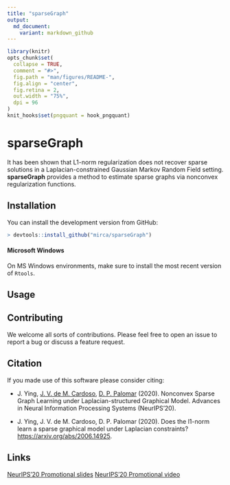 ```yaml
---
title: "sparseGraph"
output:
  md_document:
    variant: markdown_github
---
```


<!-- README.md is generated from README.Rmd. Please edit that file -->

```r
library(knitr)
opts_chunk$set(
  collapse = TRUE,
  comment = "#>",
  fig.path = "man/figures/README-",
  fig.align = "center",
  fig.retina = 2,
  out.width = "75%",
  dpi = 96
)
knit_hooks$set(pngquant = hook_pngquant)
```

# sparseGraph

It has been shown that L1-norm regularization does not recover sparse solutions in a Laplacian-constrained
Gaussian Markov Random Field setting. **sparseGraph** provides a method to estimate sparse graphs via nonconvex
regularization functions.

## Installation

You can install the development version from GitHub:
```r
> devtools::install_github("mirca/sparseGraph")
```

#### Microsoft Windows
On MS Windows environments, make sure to install the most recent version of ``Rtools``.

## Usage

## Contributing
We welcome all sorts of contributions. Please feel free to open an issue
to report a bug or discuss a feature request.

## Citation
If you made use of this software please consider citing:

- J. Ying, [J. V. de M. Cardoso](https://mirca.github.io), [D. P. Palomar](https://www.danielppalomar.com) (2020).
  Nonconvex Sparse Graph Learning under Laplacian-structured Graphical Model.
  Advances in Neural Information Processing Systems (NeurIPS'20).

- J. Ying, J. V. de M. Cardoso, D. P. Palomar (2020). Does the l1-norm learn a
  sparse graphical model under Laplacian constraints? [https://arxiv.org/abs/2006.14925](https://arxiv.org/abs/2006.14925).

## Links
[NeurIPS'20 Promotional slides](https://palomar.home.ece.ust.hk/papers/2020/YingCardosoPalomar-NIPS2020-slides.pdf)
[NeurIPS'20 Promotional video](https://www.youtube.com/watch?v=48IZzsMNF74)
